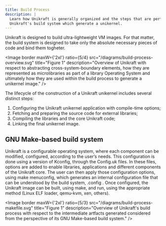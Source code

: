 ```yaml
---
title: Build Process
description: |
  Learn how Unikraft is generally organized and the steps that are performed by 
  Unikraft's build system which generate a unikernel.
---
```


Unikraft is designed to build ultra-lightweight VM images. For that matter, the
build system is designed to take only the absolute necessary pieces of code and
bind them togheter.

<Image
  border
  maxW={'2xl'}
  ratio={5/4}
  src="/diagrams/build-process-overview.svg"
  title="Figure 1"
  description="Overview of Unikraft with respect to abstracting
  cross-system-boundary elements, how they are represented as microlibraries as
  part of a library Operating System and ultimately how they are used within
  the build process to generate a unikernel image."
/>

The lifecycle of the construction of a Unikraft unikernel includes several
distinct steps:

1. Configuring the Unikraft unikernel application with compile-time options;
1. Fetching and preparing the source code for external libraries;
1. Compiling the libraries and the core Unikraft code;
1. Linking the final unikernel image.

## GNU Make-based build system

Unikraft is a configurable operating system, where each component can be
modified, configured, according to the user’s needs.
This configuration is done
using a version of Kconfig, through the Config.uk
files. In these files, options
are added to enable libraries, applications and different components of the
Unikraft core.
The user can then apply those configuration options, using make
menuconfig, which generates an internal configuration file that can be
understood by the build system, .config
. Once configured, the Unikraft image can
be built, using make, and run, using the appropriate method (Linux ELF loader,
qemu-kvm, xen, others).

<Image
  border
  maxW={'2xl'}
  ratio={5/3}
  src="/diagrams/build-process-makefile.svg"
  title="Figure 1"
  description="Overview of Unikraft's build process with respect to the
  intermediate artfacts generated considered from the perspective of its GNU
  Make-based build system."
/>
